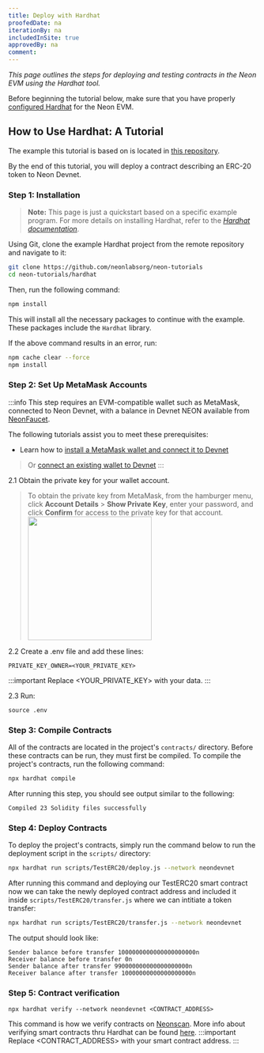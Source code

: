```yaml
---
title: Deploy with Hardhat
proofedDate: na
iterationBy: na
includedInSite: true
approvedBy: na
comment: 
---
```



*This page outlines the steps for deploying and testing contracts in the Neon EVM using the Hardhat tool.*

Before beginning the tutorial below, make sure that you have properly [configured Hardhat](configure_hardhat) for the Neon EVM.

## How to Use Hardhat: A Tutorial
The example this tutorial is based on is located in [this repository](https://github.com/neonlabsorg/neon-tutorials/tree/main/hardhat).

By the end of this tutorial, you will deploy a contract describing an ERC-20 token to Neon Devnet.

### Step 1: Installation
> **Note:** This page is just a quickstart based on a specific example program. For more details on installing Hardhat, refer to the *[Hardhat documentation](https://hardhat.org/hardhat-runner/docs/getting-started#overview)*.

Using Git, clone the example Hardhat project from the remote repository and navigate to it:
```sh
git clone https://github.com/neonlabsorg/neon-tutorials
cd neon-tutorials/hardhat
```

Then, run the following command:
```sh
npm install
```
This will install all the necessary packages to continue with the example. These packages include the `Hardhat` library.

If the above command results in an error, run:
```sh
npm cache clear --force
npm install
```

### Step 2: Set Up MetaMask Accounts
:::info
This step requires an EVM-compatible wallet such as MetaMask, connected to Neon Devnet, with a balance in Devnet NEON available from [NeonFaucet](https://neonfaucet.org/).

The following tutorials assist you to meet these prerequisites:
- Learn how to [install a MetaMask wallet and connect it to Devnet](/docs/wallet/metamask_setup)
> Or [connect an existing wallet to Devnet](/docs/developing/connect_rpc#connect-via-chainlist)
:::

2.1 Obtain the private key for your wallet account.

> To obtain the private key from MetaMask, from the hamburger menu, click **Account Details** > **Show Private Key**, enter your password, and click **Confirm** for access to the private key for that account.
> <img src={mm_p_key} width="250" />

2.2 Create a .env file and add these lines:

```
PRIVATE_KEY_OWNER=<YOUR_PRIVATE_KEY>
```
:::important
Replace <YOUR_PRIVATE_KEY> with your data.
:::

2.3 Run:
```
source .env
```

### Step 3: Compile Contracts
All of the contracts are located in the project's `contracts/` directory. Before these contracts can be run, they must first be compiled. To compile the project's contracts, run the following command:
```sh
npx hardhat compile
```

After running this step, you should see output similar to the following:
```
Compiled 23 Solidity files successfully
```

### Step 4: Deploy Contracts
To deploy the project's contracts, simply run the command below to run the deployment script in the `scripts/` directory:
```sh
npx hardhat run scripts/TestERC20/deploy.js --network neondevnet
```

After running this command and deploying our TestERC20 smart contract now we can take the newly deployed contract address and included it inside `scripts/TestERC20/transfer.js` where we can intitiate a token transfer:
```sh
npx hardhat run scripts/TestERC20/transfer.js --network neondevnet
```
The output should look like:
```
Sender balance before transfer 1000000000000000000000n
Receiver balance before transfer 0n
Sender balance after transfer 990000000000000000000n
Receiver balance after transfer 10000000000000000000n
```

### Step 5: Contract verification
```
npx hardhat verify --network neondevnet <CONTRACT_ADDRESS>
```

This command is how we verify contracts on [Neonscan](https://devnet.neonscan.org). More info about verifying smart contracts thru Hardhat can be found [here](https://hardhat.org/hardhat-runner/docs/guides/verifying).
:::important
Replace <CONTRACT_ADDRESS> with your smart contract address.
:::